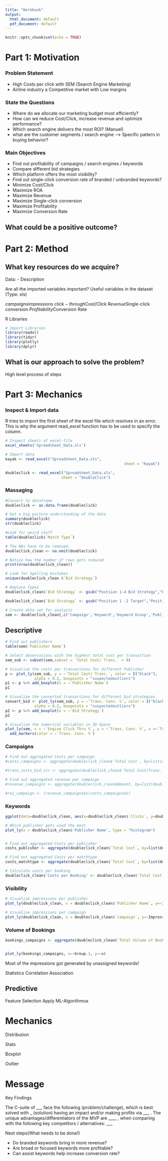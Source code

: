 ```yaml
---
title: "Workbook"
output:
  html_document: default
  pdf_document: default
---
```


```r
knitr::opts_chunk$set(echo = TRUE)
```

# Part 1: Motivation

### Problem Statement
- High Costs per click with SEM (Search Engine Marketing)
- Airline industry a Competitive market with Low margins

### State the Questions
- Where do we allocate our marketing budget most efficiently?
- How can we reduce Cost/Click, increase revenue and optimize performance? 
- Which search engine delivers the most ROI? (Manuel)
- what are the customer segments / search engine
  --> Specific pattern in buying behavior?

### Main Objectives
- Find out profitability of campaigns / search engines / keywords
- Compare different bid strategies
- Which platform offers the most visibility?
- Find out single-click conversion rate of branded / unbranded keywords?
- Minimize Cost/Click
- Maximize ROA
- Maximize Revenue
- Maximize Single-click conversion
- Maximize Profitability
- Maximize Conversion Rate

## What could be a positive outcome?

# Part 2: Method

## What key resources do we acquire?

Data:
- Description


Are all the imported variables important?
Useful variables in the dataset (Type: xls)

$campaigns
$impressions
$click-through
$Cost/Click
$Revenue 
$Single-click conversion
$Profitability
$Conversion Rate



R Libraries

```r
# Import Libraries
library(readxl)
library(tidyr)
library(plotly)
library(dplyr)
```


## What is our approach to solve the problem?

High level process of steps 

# Part 3: Mechanics

### Inspect & Import data
R tries to import the first sheet of the excel file which resolves in an error. This is why the argument read_excel function has to be used to specify the column.

```r

# Inspect sheets of excel-file
excel_sheets('Spreadsheet_Data.xls')
```

```r
# Import data
kayak <- read_excel("Spreadsheet_Data.xls", 
                                                     sheet = "Kayak")

doubleclick <- read_excel("Spreadsheet_Data.xls", 
                         sheet = "DoubleClick")

```

### Massaging

```r
#Convert to dataframe
doubleclick <- as.data.frame(doubleclick)

# Get a big picture understanding of the data
summary(doubleclick)
str(doubleclick)

```

```r

#Look for weird stuff
table(doubleclick$`Match Type`)

# The NAs have to be removed.
doubleclick_clean <- na.omit(doubleclick)

# Notice how the number of rows gets reduced 
print(nrow(doubleclick_clean))

# Look for Spelling mistakes
unique(doubleclick_clean $`Bid Strategy`)

# Replace Typos
doubleclick_clean$`Bid Strategy` <- gsub("Postiion 1-4 Bid Strategy","Position 1-4 Bid Strategy",doubleclick_clean$`Bid Strategy`)

doubleclick_clean$`Bid Strategy` <- gsub("Position 1 -2 Target","Position 1-2 Target",doubleclick_clean$`Bid Strategy`)

# Create data set for analysis
sem <- doubleclick_clean[,c('Campaign','Keyword','Keyword Group','Publisher Name', 'Bid Strategy','Engine Click Thru %','Match Type','Trans. Conv. %','Total Cost/ Trans.')]

```

## Descriptive

```r

# Find out publishers
table(sem$`Publisher Name`)

# Select observations with the highest total cost per transaction
sem_sub <- subset(sem,subset = `Total Cost/ Trans.` > 0)

# Visualize the costs per transactions for different Publisher
p <- plot_ly(sem_sub, y = ~`Total Cost/ Trans.`, color = I("black"), 
             alpha = 0.2, boxpoints = "suspectedoutliers")
p1 <- p %>% add_boxplot(x = ~`Publisher Name`)
p1

# Visualize the converted transactions for different bid strategies
convert_bid <- plot_ly(sem_sub, y = ~`Trans. Conv. %`, color = I("black"), 
             alpha = 0.2, boxpoints = "suspectedoutliers")
p2 <- p %>% add_boxplot(x = ~`Bid Strategy`)
p2

# Visualize the numerical variables in 3D-Space
plot_ly(sem, x = ~`Engine Click Thru %`, y = ~`Trans. Conv. %`, z =~`Total Cost/ Trans.`) %>%
  add_markers(color = ~`Trans. Conv. %`)

```


### Campaigns
```r
# Find out aggregated Costs per campaign
#costs_campaigns <- aggregate(doubleclick_clean$`Total Cost`, by=list(doubleclick_clean$Campaign), FUN=sum)

#trans_costs_bid_str <- aggregate(doubleclick_clean$`Total Cost/Trans.`, by=list(doubleclick_clean$`Bid Strategy`), FUN=mean)

# Find out aggregated revenue per campaign
#revenue_campaigns <- aggregate(doubleclick_clean$Amount, by=list(doubleclick_clean$Campaign), FUN=sum)

#roi_campaign <- (revenue_campaigns$x/costs_campaigns$x)

```


### Keywords

```r
ggplot(data=doubleclick_clean, aes(x=doubleclick_clean$`Clicks`, y=doubleclick_clean$`Impressions`, color=doubleclick_clean$`Match Type`)) + geom_point()

```


```r


# Which publisher gets used the most
plot_ly(x = doubleclick_clean$'Publisher Name', type = "histogram")


# Find out aggregated Costs per publisher
costs_publisher <- aggregate(doubleclick_clean$`Total Cost`, by=list(doubleclick_clean$`Publisher Name`), FUN=sum)

# Find out aggregated Costs per matchtype
costs_matchtype <- aggregate(doubleclick_clean$`Total Cost`, by=list(doubleclick_clean$`Match Type`), FUN=sum)

# Calculate costs per booking
doubleclick_clean$'Costs per Booking' <- doubleclick_clean$`Total Cost`/doubleclick_clean$`Total Volume of Bookings`

```

### Visibility

```r
# Visualize impressions per publisher
plot_ly(doubleclick_clean, x = doubleclick_clean$`Publisher Name`, y=~Impressions)

# Visualize impressions per campaign
plot_ly(doubleclick_clean, x = doubleclick_clean$`Campaign`, y=~Impressions, type='bar')
```

### Volume of Bookings

```r
bookings_campaigns <- aggregate(doubleclick_clean$`Total Volume of Bookings`, by=list(doubleclick_clean$Campaign), FUN=sum)


plot_ly(bookings_campaigns, x=~Group.1, y=~x)
```
Most of the impressions got generated by unassigned keywords!




Statistics
Correlation
Association

## Predictive

Feature Selection
Apply ML-Algorithmus

# Mechanics

Distribution

Stats

Boxplot

Outlier

# Message

Key Findings

The C-suite of ___ face the following (problem/challenge), which is best solved with _ (solution) having an impact and/or making profits via ___ . The unique advantages/differentiators of the MVP are ____ , when comparing with the following key competitors / alternatives: ___

Next steps(What needs to be done!)

- Do branded keywords bring in more revenue?
- Are broad or focused keywords more profitable?
- Can assist keywords help increase conversion rate?


